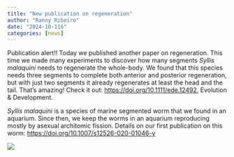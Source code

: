 ```yaml
---
title: "New publication on regeneration"
author: "Ranny Ribeiro"
date: "2024-10-116"
categories: [news]
---
```


Publication alert!! Today we published another paper on regeneration. This time we made many experiments to discover how many segments *Syllis malaquini* needs to regenerate the whole-body. We found that this species needs three segments to complete both anterior and posterior regeneration, but with just two segments it already regenerates at least the head and the tail. That's amazing! Check it out: <https://doi.org/10.1111/ede.12492>, Evolution & Development.

*Syllis malaquini* is a species of marine segmented worm that we found in an aquarium. Since then, we keep the worms in an aquarium reproducing mostly by asexual architomic fission. Details on our first publication on this worm: <https://doi.org/10.1007/s12526-020-01046-y>

![](images/clipboard-2547694636.png)
